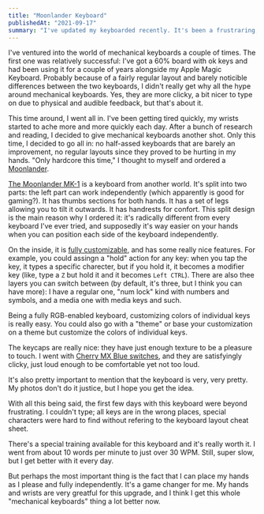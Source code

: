 ```yaml
---
title: "Moonlander Keyboard"
publishedAt: "2021-09-17"
summary: "I've updated my keyboarded recently. It's been a frustraring, fullfilling, and invigorating experience so far."
---
```


I've ventured into the world of mechanical keyboards a couple of times. The first one was relatively successful: I've got a 60% board with ok keys and had been using it for a couple of years alongside my Apple Magic Keyboard. Probably because of a fairly regular layout and barely noticible differences between the two keyboards, I didn't really get why all the hype around mechanical keyboards. Yes, they are more clicky, a bit nicer to type on due to physical and audible feedback, but that's about it.

This time around, I went all in. I've been getting tired quickly, my wrists started to ache more and more quickly each day. After a bunch of research and reading, I decided to give mechanical keyboards another shot. Only this time, I decided to go all in: no half-assed keyboards that are barely an improvement, no regular layouts since they proved to be hurting in my hands. "Only hardcore this time," I thought to myself and ordered a [Moonlander](https://www.zsa.io/moonlander/).

<ImageWithAlt alt="Moonlander Keyboard" path="moonlander/moonlander0001.jpg" width="1000" height="556" />

[The Moonlander MK-1](https://www.zsa.io/moonlander/) is a keyboard from another world. It's split into two parts: the left part can work independently (which apparently is good for gaming?). It has thumbs sections for both hands. It has a set of legs allowing you to tilt it outwards. It has handrests for confort. This split design is the main reason why I ordered it: it's radically different from every keyboard I've ever tried, and supposedly it's way easier on your hands when you can position each side of the keyboard independently.

<ImageWithAlt alt="Moonlander Keyboard" path="moonlander/moonlander0009.jpg" width="2134" height="1600" />

On the inside, it is [fully customizable](https://www.zsa.io/oryx/), and has some really nice features. For example, you could assingn a "hold" action for any key: when you tap the key, it types a specific charecter, but if you hold it, it becomes a modifier key (like, type a `Z` but hold it and it becomes `Left CTRL`). There are also thee layers you can switch between (by default, it's three, but I think you can have more): I have a regular one, "num lock" kind with numbers and symbols, and a media one with media keys and such.

<ImageWithAlt alt="Moonlander Keyboard" path="moonlander/moonlander0004.jpg" width="2134" height="1600" />

Being a fully RGB-enabled keyboard, customizing colors of individual keys is really easy. You could also go with a "theme" or base your customization on a theme but customize the colors of individual keys.

<ImageWithAlt alt="Moonlander Keyboard" path="moonlander/moonlander0005.jpg" width="2134" height="1600" />

The keycaps are really nice: they have just enough texture to be a pleasure to touch. I went with [Cherry MX Blue switches](https://www.zsa.io/moonlander/keyswitches/), and they are satisfyingly clicky, just loud enough to be comfortable yet not too loud.

It's also pretty important to mention that the keyboard is very, very pretty. My photos don't do it justice, but I hope you get the idea.

<ImageWithAlt alt="Moonlander Keyboard" path="moonlander/moonlander0006.jpg" width="2134" height="1600" />

With all this being said, the first few days with this keyboard were beyond frustrating. I couldn't type; all keys are in the wrong places, special
characters were hard to find without refering to the keyboard layout cheat sheet.

<ImageWithAlt alt="Moonlander Keyboard" path="moonlander/moonlander0007.jpg" width="2134" height="1600" />

There's a special training available for this keyboard and it's really worth it. I went from about 10 words per minute to just over 30 WPM. Still, super slow, but I get better with it every day.

<ImageWithAlt alt="Moonlander Keyboard" path="moonlander/moonlander0008.jpg" width="2134" height="1600" /> 

But perhaps the most important thing is the fact that I can place my hands as I please and fully independently. It's a game changer for me. My hands and wrists are very greatful for this upgrade, and I think I get this whole "mechanical keyboards" thing a lot better now.

<ImageWithAlt alt="Moonlander Keyboard" path="moonlander/moonlander0009.jpg" width="2134" height="1600" />
